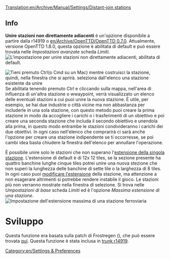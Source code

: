 [[Translation:en/Archive/Manual/Settings/Distant-join stations]]



== Info ==

'''Unire stazioni non direttamente adiacenti''' è un'opzione disponibile a partire dalla r14919 o [[en/Archive/OpenTTD/OpenTTD 0.7.0]].
Attualmente, versione OpenTTD 1.8.0, questa opzione è abilitata di default e può essere trovata nelle ''Impostazioni avanzate'' scheda ''Limiti''.
[[File:it/ImAvLimiti Unire stazioni non adiacenti.png|center|frame|L'impostazione per unire stazioni non direttamente adiacenti, abilitata di default.]]

[[File:it/Comando unisci stazioni CTRL+Left-clic.png|frame|Tieni premuto Ctrl(o Cmd su un Mac) mentre costruisci la stazione, quindi, nella finestra che si aprirà.  seleziona dall'elenco una stazione esistente da unire]]
Se abilitata tenendo premuto Ctrl e cliccando sulla mappa, nell'area di influenza di un'altra stazione o wwaypoint, verrà visualizzato un elenco delle eventuali stazioni a cui puoi unire la nuova stazione. È utile, per esempio, se hai due industrie o città vicine ma non abbastanza per includerle in una sola stazione, con questo metodo puoi creare la prima stazione in modo da accogliere i carichi o i trasferimenti di un obiettivo e poi creare una seconda stazione che includa il secondo obiettivo e unendola alla prima, in questo modo entrambe le stazioni condivideranno i carichi dei due obiettivi. In ogni caso nell'elenco che comprarirà ci sarà anche l'opzione per creare una stazione indipendente se ti occorresse, se poi cambi idea basta chiudere la finestra dell'elenco per annullare l'operazione.

È possibile unire solo le stazioni che non superano l'[[it/Archive/Manual/Settings/Modifica estensione stazione|estensione della singola stazione]]. L'estensione di default è di 12x 12 tiles, se la sezione presente ha quattro banchine lunghe cinque tiles potrei unire una nuova stezione che non superi la lunghezza delle banchine di sette tile o la larghezza di 8 tiles. In ogni caso puoi [[it/Archive/Manual/Settings/Modifica estensione stazione|modificare l'estensione]] della stazione, ma attenzione a non esagerare altrimenti si potrebbe rendere instabile il gioco. Le stazioni più non verranno mostrate nella finestra di selezione. Si trova nelle ''Umpostazioni di base'' scheda ''Limiti'' ed è l'opzione ''Massima estensione di una stazione''.
[[File:it/ImpBaLimiti Estensione stazione.png|none|frame|Impostazione dell'estensione massima di una stazione ferroviaria]]

= Sviluppo =
Questa funzione era basata sulla patch di Frostregen ({{en/Flyspray| 2291}}), che può essere trovata [http://www.tt-forums.net/viewtopic.php?f=33&t=30960 qui]. Questa funzione è stata inclusa in [http://hg.openttd.org/openttd/trunk.hg/rev/a469f573bfaa trunk r14919].

[[Category:en/Settings & Preferences]]